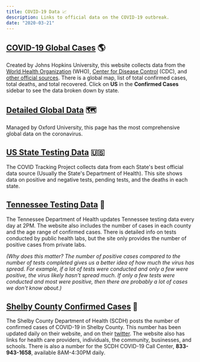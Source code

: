 ```yaml
---
title: COVID-19 Data 📈
description: Links to official data on the COVID-19 outbreak.
date: "2020-03-21"
---
```


## [COVID-19 Global Cases](https://coronavirus.jhu.edu/map.html) 🌎

Created by Johns Hopkins University, this website collects data from the [World Health Organization](https://www.who.int/emergencies/diseases/novel-coronavirus-2019/situation-reports) (WHO), [Center for Disease Control](https://www.cdc.gov/coronavirus/2019-ncov/cases-updates/cases-in-us.html) (CDC), and [other official sources](https://systems.jhu.edu/research/public-health/ncov/). There is a global map, list of total confirmed cases, total deaths, and total recovered. Click on **US** in the **Confirmed Cases** sidebar to see the data broken down by state.

## [Detailed Global Data](https://ourworldindata.org/coronavirus) 🗺️

Managed by Oxford University, this page has the most comprehensive global data on the coronavirus.

## [US State Testing Data](https://covidtracking.com/data/) 🇺🇸

The COVID Tracking Project collects data from each State's best official data source (Usually the State's Department of Health). This site shows data on positive and negative tests, pending tests, and the deaths in each state.

## [Tennessee Testing Data](https://www.tn.gov/health/cedep/ncov.html) 🎸

The Tennessee Department of Health updates Tennessee testing data every day at 2PM. The website also includes the number of cases in each county and the age range of confirmed cases. There is detailed info on tests conducted by public health labs, but the site only provides the number of positive cases from private labs.

*(Why does this matter? The number of positive cases compared to the number of tests completed gives us a better idea of how much the virus has spread. For example, if a lot of tests were conducted and only a few were positive, the virus likely hasn't spread much. If only a few tests were conducted and most were positive, then there are probably a lot of cases we don't know about.)*

## [Shelby County Confirmed Cases](https://insight.livestories.com/s/v2/shelby-county-health-department-covid-19/db01f01b-3f9d-460a-9548-1db37ed0ccbd) 🏥

The Shelby County Department of Health (SCDH) posts the number of confirmed cases of COVID-19 in Shelby County. This number has been updated daily on their website, and on their [twitter](https://twitter.com/shelbytnhealth). The website also has links for health care providers, individuals, the community, businesses, and schools. There is also a number for the SCDH COVID-19 Call Center, **833-943-1658**, available 8AM-4:30PM daily.
